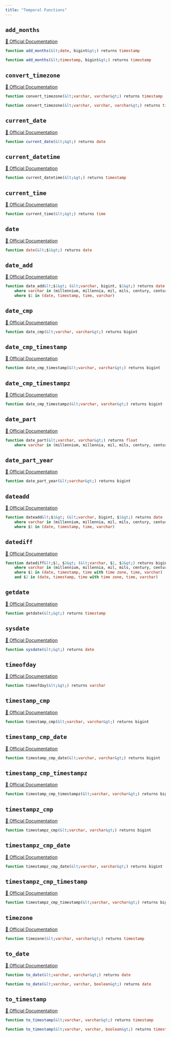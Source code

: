 ```yaml
---
title: "Temporal Functions"
---
```


## `add_months`
[🔗 Official Documentation](https://docs.aws.amazon.com/redshift/latest/dg/r_ADD_MONTHS.html)

```sql
function add_months(&lt;date, bigint&gt;) returns timestamp
```


```sql
function add_months(&lt;timestamp, bigint&gt;) returns timestamp
```


## `convert_timezone`
[🔗 Official Documentation](https://docs.aws.amazon.com/redshift/latest/dg/CONVERT_TIMEZONE.html)

```sql
function convert_timezone(&lt;varchar, varchar&gt;) returns timestamp
```


```sql
function convert_timezone(&lt;varchar, varchar, varchar&gt;) returns timestamp
```


## `current_date`
[🔗 Official Documentation](https://docs.aws.amazon.com/redshift/latest/dg/r_CURRENT_DATE_function.html)

```sql
function current_date(&lt;&gt;) returns date
```


## `current_datetime`
[🔗 Official Documentation](https://docs.aws.amazon.com/redshift/latest/dg/c_SQL_functions.html)

```sql
function current_datetime(&lt;&gt;) returns timestamp
```


## `current_time`
[🔗 Official Documentation](https://docs.aws.amazon.com/redshift/latest/dg/c_SQL_functions.html)

```sql
function current_time(&lt;&gt;) returns time
```


## `date`
[🔗 Official Documentation](https://docs.aws.amazon.com/redshift/latest/dg/c_SQL_functions.html)

```sql
function date(&lt;$1&gt;) returns date
```


## `date_add`
[🔗 Official Documentation](https://docs.aws.amazon.com/redshift/latest/dg/c_SQL_functions.html)

```sql
function date_add&lt;$1&gt; (&lt;varchar, bigint, $1&gt;) returns date
	where varchar in (millennium, millennia, mil, mils, century, centuries, c, cent, cents, decade, decades, dec, decs, year, years, y, yr, yrs, quarter, quarters, qtr, qtrs, month, months, mon, mons, week, weeks, w, day, days, d, hour, hours, h, hr, hrs, minute, minutes, m, min, mins, second, seconds, s, sec, secs, millisecond, milliseconds, ms, msec, msecs, msecond, mseconds, millisec, millisecs, millisecon, microsecond, microseconds, microsec, microsecs, microsecond, usecond, useconds, us, usec, usecs)
	where $1 in (date, timestamp, time, varchar)
```


## `date_cmp`
[🔗 Official Documentation](https://docs.aws.amazon.com/redshift/latest/dg/r_DATE_CMP.html)

```sql
function date_cmp(&lt;varchar, varchar&gt;) returns bigint
```


## `date_cmp_timestamp`
[🔗 Official Documentation](https://docs.aws.amazon.com/redshift/latest/dg/r_DATE_CMP_TIMESTAMP.html)

```sql
function date_cmp_timestamp(&lt;varchar, varchar&gt;) returns bigint
```


## `date_cmp_timestampz`
[🔗 Official Documentation](https://docs.aws.amazon.com/redshift/latest/dg/c_SQL_functions.html)

```sql
function date_cmp_timestampz(&lt;varchar, varchar&gt;) returns bigint
```


## `date_part`
[🔗 Official Documentation](https://docs.aws.amazon.com/redshift/latest/dg/r_DATE_PART_function.html)

```sql
function date_part(&lt;varchar, varchar&gt;) returns float
	where varchar in (millennium, millennia, mil, mils, century, centuries, c, cent, cents, decade, decades, dec, decs, year, years, y, yr, yrs, quarter, quarters, qtr, qtrs, month, months, mon, mons, week, weeks, w, dayofweek, dow, dw, weekday, dayofyear, doy, dy, yearday, days, days, d, hour, hours, h, hr, hrs, minute, minutes, m, min, mins, second, seconds, s, sec, secs, millisecond, milliseconds, ms, msec, msecs, msecond, mseconds, millisec, millisecs, millisecon, microsecond, microseconds, microsec, microsecs, microsecond, usecond, useconds, us, usec, usecs)
```


## `date_part_year`
[🔗 Official Documentation](https://docs.aws.amazon.com/redshift/latest/dg/r_DATE_PART_YEAR.html)

```sql
function date_part_year(&lt;varchar&gt;) returns bigint
```


## `dateadd`
[🔗 Official Documentation](https://docs.aws.amazon.com/redshift/latest/dg/r_DATEADD_function.html)

```sql
function dateadd&lt;$1&gt; (&lt;varchar, bigint, $1&gt;) returns date
	where varchar in (millennium, millennia, mil, mils, century, centuries, c, cent, cents, decade, decades, dec, decs, year, years, y, yr, yrs, quarter, quarters, qtr, qtrs, month, months, mon, mons, week, weeks, w, day, days, d, hour, hours, h, hr, hrs, minute, minutes, m, min, mins, second, seconds, s, sec, secs, millisecond, milliseconds, ms, msec, msecs, msecond, mseconds, millisec, millisecs, millisecon, microsecond, microseconds, microsec, microsecs, microsecond, usecond, useconds, us, usec, usecs)
	where $1 in (date, timestamp, time, varchar)
```


## `datediff`
[🔗 Official Documentation](https://docs.aws.amazon.com/redshift/latest/dg/r_DATEDIFF_function.html)

```sql
function datediff&lt;$1, $2&gt; (&lt;varchar, $1, $2&gt;) returns bigint
	where varchar in (millennium, millennia, mil, mils, century, centuries, c, cent, cents, decade, decades, dec, decs, year, years, y, yr, yrs, quarter, quarters, qtr, qtrs, month, months, mon, mons, week, weeks, w, day, days, d, hour, hours, h, hr, hrs, minute, minutes, m, min, mins, second, seconds, s, sec, secs, millisecond, milliseconds, ms, msec, msecs, msecond, mseconds, millisec, millisecs, millisecon, microsecond, microseconds, microsec, microsecs, microsecond, usecond, useconds, us, usec, usecs)
	where $1 in (date, timestamp, time with time zone, time, varchar)
	and $2 in (date, timestamp, time with time zone, time, varchar)
```


## `getdate`
[🔗 Official Documentation](https://docs.aws.amazon.com/redshift/latest/dg/r_GETDATE.html)

```sql
function getdate(&lt;&gt;) returns timestamp
```


## `sysdate`
[🔗 Official Documentation](https://docs.aws.amazon.com/redshift/latest/dg/r_SYSDATE.html)

```sql
function sysdate(&lt;&gt;) returns date
```


## `timeofday`
[🔗 Official Documentation](https://docs.aws.amazon.com/redshift/latest/dg/r_TIMEOFDAY_function.html)

```sql
function timeofday(&lt;&gt;) returns varchar
```


## `timestamp_cmp`
[🔗 Official Documentation](https://docs.aws.amazon.com/redshift/latest/dg/r_TIMESTAMP_CMP.html)

```sql
function timestamp_cmp(&lt;varchar, varchar&gt;) returns bigint
```


## `timestamp_cmp_date`
[🔗 Official Documentation](https://docs.aws.amazon.com/redshift/latest/dg/r_TIMESTAMP_CMP_DATE.html)

```sql
function timestamp_cmp_date(&lt;varchar, varchar&gt;) returns bigint
```


## `timestamp_cmp_timestampz`
[🔗 Official Documentation](https://docs.aws.amazon.com/redshift/latest/dg/c_SQL_functions.html)

```sql
function timestamp_cmp_timestampz(&lt;varchar, varchar&gt;) returns bigint
```


## `timestampz_cmp`
[🔗 Official Documentation](https://docs.aws.amazon.com/redshift/latest/dg/c_SQL_functions.html)

```sql
function timestampz_cmp(&lt;varchar, varchar&gt;) returns bigint
```


## `timestampz_cmp_date`
[🔗 Official Documentation](https://docs.aws.amazon.com/redshift/latest/dg/c_SQL_functions.html)

```sql
function timestampz_cmp_date(&lt;varchar, varchar&gt;) returns bigint
```


## `timestampz_cmp_timestamp`
[🔗 Official Documentation](https://docs.aws.amazon.com/redshift/latest/dg/c_SQL_functions.html)

```sql
function timestampz_cmp_timestamp(&lt;varchar, varchar&gt;) returns bigint
```


## `timezone`
[🔗 Official Documentation](https://docs.aws.amazon.com/redshift/latest/dg/r_TIMEZONE.html)

```sql
function timezone(&lt;varchar, varchar&gt;) returns timestamp
```


## `to_date`
[🔗 Official Documentation](https://docs.aws.amazon.com/redshift/latest/dg/r_TO_DATE_function.html)

```sql
function to_date(&lt;varchar, varchar&gt;) returns date
```


```sql
function to_date(&lt;varchar, varchar, boolean&gt;) returns date
```


## `to_timestamp`
[🔗 Official Documentation](https://docs.aws.amazon.com/redshift/latest/dg/r_TO_TIMESTAMP.html)

```sql
function to_timestamp(&lt;varchar, varchar&gt;) returns timestamp
```


```sql
function to_timestamp(&lt;varchar, varchar, boolean&gt;) returns timestamp
```



